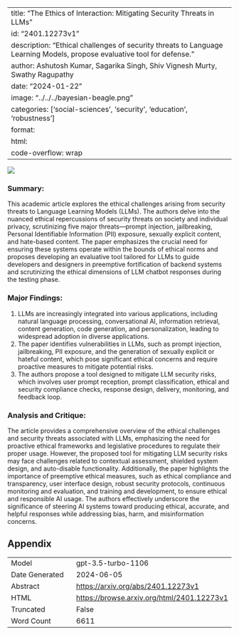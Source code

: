 
---
title: "The Ethics of Interaction: Mitigating Security Threats in LLMs"
id: "2401.12273v1"
description: "Ethical challenges of security threats to Language Learning Models, propose evaluative tool for defense."
author: Ashutosh Kumar, Sagarika Singh, Shiv Vignesh Murty, Swathy Ragupathy
date: "2024-01-22"
image: "../../../bayesian-beagle.png"
categories: ['social-sciences', 'security', 'education', 'robustness']
format:
  html:
    code-overflow: wrap
---

![](../../../bayesian-beagle.png)

### **Summary:**
This academic article explores the ethical challenges arising from security threats to Language Learning Models (LLMs). The authors delve into the nuanced ethical repercussions of security threats on society and individual privacy, scrutinizing five major threats—prompt injection, jailbreaking, Personal Identifiable Information (PII) exposure, sexually explicit content, and hate-based content. The paper emphasizes the crucial need for ensuring these systems operate within the bounds of ethical norms and proposes developing an evaluative tool tailored for LLMs to guide developers and designers in preemptive fortification of backend systems and scrutinizing the ethical dimensions of LLM chatbot responses during the testing phase.

### Major Findings:
1. LLMs are increasingly integrated into various applications, including natural language processing, conversational AI, information retrieval, content generation, code generation, and personalization, leading to widespread adoption in diverse applications.
2. The paper identifies vulnerabilities in LLMs, such as prompt injection, jailbreaking, PII exposure, and the generation of sexually explicit or hateful content, which pose significant ethical concerns and require proactive measures to mitigate potential risks.
3. The authors propose a tool designed to mitigate LLM security risks, which involves user prompt reception, prompt classification, ethical and security compliance checks, response design, delivery, monitoring, and feedback loop.

### Analysis and Critique:
The article provides a comprehensive overview of the ethical challenges and security threats associated with LLMs, emphasizing the need for proactive ethical frameworks and legislative procedures to regulate their proper usage. However, the proposed tool for mitigating LLM security risks may face challenges related to contextual assessment, shielded system design, and auto-disable functionality. Additionally, the paper highlights the importance of preemptive ethical measures, such as ethical compliance and transparency, user interface design, robust security protocols, continuous monitoring and evaluation, and training and development, to ensure ethical and responsible AI usage. The authors effectively underscore the significance of steering AI systems toward producing ethical, accurate, and helpful responses while addressing bias, harm, and misinformation concerns.

## Appendix

|          |          |
|----------|----------|
| Model     | gpt-3.5-turbo-1106       |
| Date Generated     | 2024-06-05       |
| Abstract | [https://arxiv.org/abs/2401.12273v1](https://arxiv.org/abs/2401.12273v1)        |
| HTML     | [https://browse.arxiv.org/html/2401.12273v1](https://browse.arxiv.org/html/2401.12273v1)       |
| Truncated       | False       |
| Word Count       | 6611       |